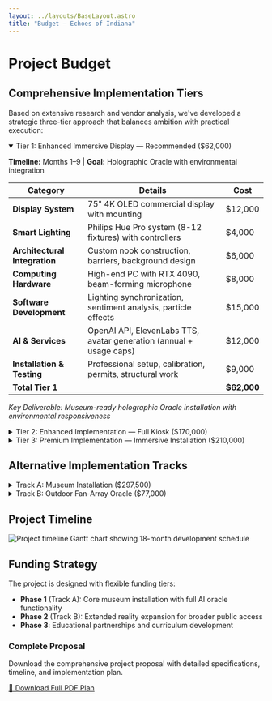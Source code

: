 ```yaml
---
layout: ../layouts/BaseLayout.astro
title: "Budget — Echoes of Indiana"
---
```



<NavBar />

<div class="max-w-4xl mx-auto px-4 py-16">

# Project Budget

## Comprehensive Implementation Tiers

Based on extensive research and vendor analysis, we've developed a strategic three-tier approach that balances ambition with practical execution:

<div class="space-y-8">

<details class="bg-brand-navy/30 rounded-lg border border-brand-teal/20 overflow-hidden" open>
  <summary class="px-6 py-4 bg-brand-teal/10 cursor-pointer hover:bg-brand-teal/20 transition-colors font-bold text-brand-teal">
    Tier 1: Enhanced Immersive Display — Recommended ($62,000)
  </summary>
  <div class="p-6">
    
**Timeline:** Months 1–9 | **Goal:** Holographic Oracle with environmental integration

| Category | Details | Cost |
|----------|---------|------|
| **Display System** | 75" 4K OLED commercial display with mounting | $12,000 |
| **Smart Lighting** | Philips Hue Pro system (8-12 fixtures) with controllers | $4,000 |
| **Architectural Integration** | Custom nook construction, barriers, background design | $6,000 |
| **Computing Hardware** | High-end PC with RTX 4090, beam-forming microphone | $8,000 |
| **Software Development** | Lighting synchronization, sentiment analysis, particle effects | $15,000 |
| **AI & Services** | OpenAI API, ElevenLabs TTS, avatar generation (annual + usage caps) | $12,000 |
| **Installation & Testing** | Professional setup, calibration, permits, structural work | $9,000 |
| **Total Tier 1** | | **$62,000** |

*Key Deliverable: Museum-ready holographic Oracle installation with environmental responsiveness*

  </div>
</details>

<details class="bg-brand-navy/30 rounded-lg border border-brand-magenta/20 overflow-hidden">
  <summary class="px-6 py-4 bg-brand-magenta/10 cursor-pointer hover:bg-brand-magenta/20 transition-colors font-bold text-brand-magenta">
    Tier 2: Enhanced Implementation — Full Kiosk ($170,000)
  </summary>
  <div class="p-6">
    
**Timeline:** Months 7–15 | **Goal:** Museum-ready interactive installation

| Category | Details | Cost |
|----------|---------|------|
| **Hardware & Equipment** | 10k-lumen laser projector, RTX 4090 workstation, mic array, kiosk | $40,000 |
| **Software & Licenses** | Enterprise AI services, Unity/Unreal licenses, advanced TTS | $15,000 |
| **Development Team** | Software developer, 3D artist, conversation designer (7 months) | $100,000 |
| **Multi-Persona Architecture** | Modular system supporting 3-5 Indiana figures | *Included* |
| **Testing & Iteration** | User testing, focus groups, system refinement | $5,000 |
| **Training & Documentation** | Staff training, maintenance guides, admin systems | $10,000 |
| **Total Tier 2** | | **$170,000** |

*Key Deliverable: Public-ready kiosk with real-time voice interaction and multiple personas*

  </div>
</details>

<details class="bg-brand-navy/30 rounded-lg border border-brand-amber/20 overflow-hidden">
  <summary class="px-6 py-4 bg-brand-amber/10 cursor-pointer hover:bg-brand-amber/20 transition-colors font-bold text-brand-amber">
    Tier 3: Premium Implementation — Immersive Installation ($210,000)
  </summary>
  <div class="p-6">
    
**Timeline:** Months 15–24 | **Goal:** Cutting-edge holographic experience

| Category | Details | Cost |
|----------|---------|------|
| **Advanced Hardware** | Proto hologram unit OR custom OLED cube, multi-GPU systems | $90,000 |
| **Development & Personnel** | Expanded team, AI model fine-tuning, additional personas | $80,000 |
| **Licensing & Content** | Historical figure rights, enterprise software licenses | $15,000 |
| **Professional Installation** | AV integration, mounting, calibration, permits | $15,000 |
| **Sustainability Setup** | Maintenance contracts, spare parts, monitoring systems | *Included* |
| **Contingency & Growth** | Unexpected expenses, enhancement opportunities | $10,000 |
| **Total Tier 3** | | **$210,000** |

*Key Deliverable: Immersive 3D Oracle installation with complete character library*

  </div>
</details>

## Alternative Implementation Tracks

<details class="bg-brand-navy/30 rounded-lg border border-brand-teal/20 overflow-hidden">
  <summary class="px-6 py-4 bg-brand-teal/10 cursor-pointer hover:bg-brand-teal/20 transition-colors font-bold text-brand-teal">
    Track A: Museum Installation ($297,500)
  </summary>
  <div class="p-6">
    
**Phase 1 – Portable Kiosk (55″ Transparent OLED)**

| Item | Cost |
|------|------|
| LG 55EW5G OLED + pedestal | $18,000 |
| RTX 4090 workstation + UPS | $8,000 |
| Mic / depth / directional speaker | $3,500 |
| Unreal development (3 months) | $40,000 |
| AI tokens + 10% buffer | $3,000 |
| **Phase 1 Total** | **$72,500** |

**Phase 2 – Landmark Scrim Wall**

| Item | Cost |
|------|------|
| 8×8 ft Hologauze + 12 klm laser projector + hush box | $35,000 |
| Secondary workstation (fail-over) | $9,000 |
| Truss, black drape, light grid | $12,000 |
| Unreal polish, crowd queuing | $18,000 |
| Install, marketing, 10% buffer | $91,000 |
| **Phase 2 Total** | **≈ $225,000** |

  </div>
</details>

<details class="bg-brand-navy/30 rounded-lg border border-brand-amber/20 overflow-hidden">
  <summary class="px-6 py-4 bg-brand-amber/10 cursor-pointer hover:bg-brand-amber/20 transition-colors font-bold text-brand-amber">
    Track B: Outdoor Fan-Array Oracle ($77,000)
  </summary>
  <div class="p-6">
    
| Item | Cost |
|------|------|
| 4 × 65 cm Hypervsn fans + controller | $20,000 |
| Acrylic baffle, steel frame | $4,000 |
| Workstation | $8,000 |
| Sensor stack | $3,500 |
| Unreal dev (4 months) + AI | $40,000 |
| Contingency | $1,500 |
| **Total Track B** | **$77,000** |

*Note: Fan-array hum ~60 dB after baffling; monthly rotor maintenance required; night-time lighting optional.*

  </div>
</details>

</div>

## Project Timeline

<div class="my-12">
  <img src="/img/timeline.png" alt="Project timeline Gantt chart showing 18-month development schedule" class="w-full rounded-lg shadow-lg" />
</div>

## Funding Strategy

The project is designed with flexible funding tiers:

- **Phase 1** (Track A): Core museum installation with full AI oracle functionality
- **Phase 2** (Track B): Extended reality expansion for broader public access
- **Phase 3**: Educational partnerships and curriculum development

<div class="mt-12 p-6 bg-brand-magenta/10 rounded-lg border border-brand-magenta/20">
  <h3 class="text-brand-magenta text-xl font-bold mb-4">Complete Proposal</h3>
  <p class="text-gray-300 mb-4">
    Download the comprehensive project proposal with detailed specifications, timeline, and implementation plan.
  </p>
  <a 
    href="/docs/echoes-indiana-full-proposal.pdf" 
    download 
    class="inline-flex items-center px-4 py-2 bg-brand-magenta text-white font-medium rounded hover:bg-brand-magenta/80 transition-colors"
  >
    📄 Download Full PDF Plan
  </a>
</div>

</div>